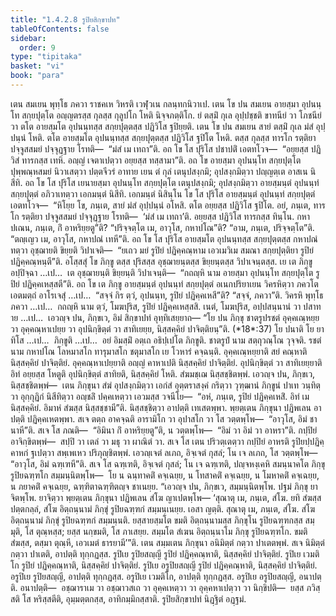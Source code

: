 ```yaml
---
title: "1.4.2.8 รูปิยสิกฺขาปท"
tableOfContents: false
sidebar:
  order: 9
type: "tipitaka"
basket: "vi"
book: "para"
---
```



<DynamicBreadcrumb />

<Division number="582" book="para">

<Paragraph number="2203" book="para">
เตน สมเยน พุทฺโธ ภควา ราชคเห วิหรติ เวฬุวเน กลนฺทกนิวาเป. เตน โข ปน สมเยน อายสฺมา อุปนนฺโท สกฺยปุตฺโต อญฺญตรสฺส กุลสฺส กุลูปโก โหติ นิจฺจภตฺติโก. ยํ ตสฺมิํ กุเล อุปฺปชฺชติ ขาทนียํ วา โภชนียํ วา ตโต อายสฺมโต อุปนนฺทสฺส สกฺยปุตฺตสฺส ปฏิวิโส ฐปิยฺยติ. เตน โข ปน สมเยน สายํ ตสฺมิํ กุเล มํสํ อุปฺปนฺนํ โหติ. ตโต อายสฺมโต อุปนนฺทสฺส สกฺยปุตฺตสฺส ปฏิวิโส ฐปิโต โหติ. ตสฺส กุลสฺส ทารโก รตฺติยา ปจฺจูสสมยํ ปจฺจุฏฺฐาย โรทติ—  “มํสํ เม เทถา”ติ. อถ โข โส ปุริโส ปชาปติํ เอตทโวจ—  “อยฺยสฺส ปฏิวิสํ ทารกสฺส เทหิ. อญฺญํ เจตาเปตฺวา อยฺยสฺส ทสฺสามา”ติ.
</Paragraph>

<Paragraph number="2204" book="para">
อถ โข อายสฺมา อุปนนฺโท สกฺยปุตฺโต ปุพฺพณฺหสมยํ นิวาเสตฺวา ปตฺตจีวรํ อาทาย เยน ตํ กุลํ เตนุปสงฺกมิ; อุปสงฺกมิตฺวา ปญฺญตฺเต อาสเน นิสีทิ. อถ โข โส ปุริโส เยนายสฺมา อุปนนฺโท สกฺยปุตฺโต เตนุปสงฺกมิ; อุปสงฺกมิตฺวา อายสฺมนฺตํ อุปนนฺทํ สกฺยปุตฺตํ อภิวาเทตฺวา เอกมนฺตํ นิสีทิ. เอกมนฺตํ นิสินฺโน โข โส ปุริโส อายสฺมนฺตํ อุปนนฺทํ สกฺยปุตฺตํ เอตทโวจ—  “หิโยฺย โข, ภนฺเต, สายํ มํสํ อุปฺปนฺนํ อโหสิ. ตโต อยฺยสฺส ปฏิวิโส ฐปิโต. อยํ, ภนฺเต, ทารโก รตฺติยา ปจฺจูสสมยํ ปจฺจุฏฺฐาย โรทติ—  ‘มํสํ เม เทถา’ติ. อยฺยสฺส ปฏิวิโส ทารกสฺส ทินฺโน. กหาปเณน, ภนฺเต, กิํ อาหริยฺยตู”ติ? “ปริจฺจตฺโต เม, อาวุโส, กหาปโณ”ติ? “อาม, ภนฺเต, ปริจฺจตฺโต”ติ. “ตญฺเญว เม, อาวุโส, กหาปณํ เทหี”ติ.
</Paragraph>

<Paragraph number="2205" book="para">
อถ โข โส ปุริโส อายสฺมโต อุปนนฺทสฺส สกฺยปุตฺตสฺส กหาปณํ ทตฺวา อุชฺฌายติ ขิยฺยติ วิปาเจติ—  “ยเถว มยํ รูปิยํ ปฏิคฺคณฺหาม เอวเมวิเม สมณา สกฺยปุตฺติยา รูปิยํ ปฏิคฺคณฺหนฺตี”ติ. อโสฺสสุํ โข ภิกฺขู ตสฺส ปุริสสฺส อุชฺฌายนฺตสฺส ขิยฺยนฺตสฺส วิปาเจนฺตสฺส. เย เต ภิกฺขู อปฺปิจฺฉา …เป…  เต อุชฺฌายนฺติ ขิยฺยนฺติ วิปาเจนฺติ—  “กถญฺหิ นาม อายสฺมา อุปนนฺโท สกฺยปุตฺโต รูปิยํ ปฏิคฺคเหสฺสตี”ติ.
</Paragraph>

<Paragraph number="2206" book="para">
อถ โข เต ภิกฺขู อายสฺมนฺตํ อุปนนฺทํ สกฺยปุตฺตํ อเนกปริยาเยน วิครหิตฺวา ภควโต เอตมตฺถํ อาโรเจสุํ …เป…  “สจฺจํ กิร ตฺวํ, อุปนนฺท, รูปิยํ ปฏิคฺคเหสี”ติ? “สจฺจํ, ภควา”ติ. วิครหิ พุทฺโธ ภควา …เป…  กถญฺหิ นาม ตฺวํ, โมฆปุริส, รูปิยํ ปฏิคฺคเหสฺสสิ. เนตํ, โมฆปุริส, อปฺปสนฺนานํ วา ปสาทาย …เป…  เอวญฺจ ปน, ภิกฺขเว, อิมํ สิกฺขาปทํ อุทฺทิเสยฺยาถ—
</Paragraph>

</Division>
<Division number="583" book="para">

<Paragraph number="2207" book="para">
<Emphasis>“โย ปน ภิกฺขุ ชาตรูปรชตํ อุคฺคเณฺหยฺย วา อุคฺคณฺหาเปยฺย วา อุปนิกฺขิตฺตํ วา สาทิเยยฺย, นิสฺสคฺคิยํ ปาจิตฺติยนฺ”</Emphasis>ติ. (*18*:<Emphasis>37</Emphasis>)
</Paragraph>

</Division>
<Division number="584" book="para">

<Paragraph number="2208" book="para">
<Emphasis>โย ปนา</Emphasis>ติ โย ยาทิโส …เป…  <Emphasis>ภิกฺขู</Emphasis>ติ …เป…  อยํ อิมสฺมิํ อตฺเถ อธิปฺเปโต ภิกฺขูติ.
</Paragraph>

<Paragraph number="2209" book="para">
<Emphasis>ชาตรูปํ</Emphasis> นาม สตฺถุวณฺโณ วุจฺจติ.
</Paragraph>

<Paragraph number="2210" book="para">
<Emphasis>รชตํ</Emphasis> นาม กหาปโณ โลหมาสโก ทารุมาสโก ชตุมาสโก เย โวหารํ คจฺฉนฺติ.
</Paragraph>

<Paragraph number="2211" book="para">
<Emphasis>อุคฺคเณฺหยฺยา</Emphasis>ติ สยํ คณฺหาติ นิสฺสคฺคิยํ ปาจิตฺติยํ.
</Paragraph>

<Paragraph number="2212" book="para">
<Emphasis>อุคฺคณฺหาเปยฺยา</Emphasis>ติ อญฺญํ คาหาเปติ นิสฺสคฺคิยํ ปาจิตฺติยํ.
</Paragraph>

<Paragraph number="2213" book="para">
<Emphasis>อุปนิกฺขิตฺตํ วา สาทิเยยฺยา</Emphasis>ติ อิทํ อยฺยสฺส โหตูติ อุปนิกฺขิตฺตํ สาทิยติ, นิสฺสคฺคิยํ โหติ. สํฆมชฺเฌ นิสฺสชฺชิตพฺพํ. เอวญฺจ ปน, ภิกฺขเว, นิสฺสชฺชิตพฺพํ—  เตน ภิกฺขุนา สํฆํ อุปสงฺกมิตฺวา เอกํสํ อุตฺตราสงฺคํ กริตฺวา วุฑฺฒานํ ภิกฺขูนํ ปาเท วนฺทิตฺวา อุกฺกุฏิกํ นิสีทิตฺวา อญฺชลิํ ปคฺคเหตฺวา เอวมสฺส วจนีโย—  “อหํ, ภนฺเต, รูปิยํ ปฏิคฺคเหสิํ. อิทํ เม นิสฺสคฺคิยํ. อิมาหํ สํฆสฺส นิสฺสชฺชามี”ติ. นิสฺสชฺชิตฺวา อาปตฺติ เทเสตพฺพา. พฺยตฺเตน ภิกฺขุนา ปฏิพเลน อาปตฺติ ปฏิคฺคเหตพฺพา. สเจ ตตฺถ อาคจฺฉติ อารามิโก วา อุปาสโก วา โส วตฺตพฺโพ—  “อาวุโส, อิมํ ชานาหี”ติ. สเจ โส ภณติ—  “อิมินา กิํ อาหริยฺยตู”ติ, น วตฺตพฺโพ—  “อิมํ วา อิมํ วา อาหรา”ติ. กปฺปิยํ อาจิกฺขิตพฺพํ—  สปฺปิ วา เตลํ วา มธุ วา ผาณิตํ วา. สเจ โส เตน ปริวตฺเตตฺวา กปฺปิยํ อาหรติ รูปิยปฺปฏิคฺคาหกํ ฐเปตฺวา สพฺเพเหว ปริภุญฺชิตพฺพํ. เอวญฺเจตํ ลเภถ, อิจฺเจตํ กุสลํ; โน เจ ลเภถ, โส วตฺตพฺโพ—  “อาวุโส, อิมํ ฉฑฺเฑหี”ติ. สเจ โส ฉฑฺเฑติ, อิจฺเจตํ กุสลํ; โน เจ ฉฑฺเฑติ, ปญฺจหงฺเคหิ สมนฺนาคโต ภิกฺขุ รูปิยฉฑฺฑโก สมฺมนฺนิตพฺโพ—  โย น ฉนฺทาคติํ คจฺเฉยฺย, น โทสาคติํ คจฺเฉยฺย, น โมหาคติํ คจฺเฉยฺย, น ภยาคติํ คจฺเฉยฺย, ฉฑฺฑิตาฉฑฺฑิตญฺจ ชาเนยฺย. “เอวญฺจ ปน, ภิกฺขเว, สมฺมนฺนิตพฺโพ. ปฐมํ ภิกฺขุ ยาจิตพฺโพ. ยาจิตฺวา พฺยตฺเตน ภิกฺขุนา ปฏิพเลน สํโฆ ญาเปตพฺโพ—
</Paragraph>

</Division>
<Division number="585" book="para">

<Paragraph number="2214" book="para">
‘สุณาตุ เม, ภนฺเต, สํโฆ. ยทิ สํฆสฺส ปตฺตกลฺลํ, สํโฆ อิตฺถนฺนามํ ภิกฺขุํ รูปิยฉฑฺฑกํ สมฺมนฺเนยฺย. เอสา ญตฺติ.
</Paragraph>

<Paragraph number="2215" book="para">
สุณาตุ เม, ภนฺเต, สํโฆ. สํโฆ อิตฺถนฺนามํ ภิกฺขุํ รูปิยฉฑฺฑกํ สมฺมนฺนติ. ยสฺสายสฺมโต ขมติ อิตฺถนฺนามสฺส ภิกฺขุโน รูปิยฉฑฺฑกสฺส สมฺมุติ, โส ตุณฺหสฺส; ยสฺส นกฺขมติ, โส ภาเสยฺย.
</Paragraph>

<Paragraph number="2216" book="para">
สมฺมโต สํเฆน อิตฺถนฺนาโม ภิกฺขุ รูปิยฉฑฺฑโก. ขมติ สํฆสฺส, ตสฺมา ตุณฺหี, เอวเมตํ ธารยามี’”ติ.
</Paragraph>

<Paragraph number="2217" book="para">
เตน สมฺมเตน ภิกฺขุนา อนิมิตฺตํ กตฺวา ปาเตตพฺพํ. สเจ นิมิตฺตํ กตฺวา ปาเตติ, อาปตฺติ ทุกฺกฏสฺส.
</Paragraph>

</Division>
<Division number="586" book="para">

<Paragraph number="2218" book="para">
รูปิเย รูปิยสญฺญี รูปิยํ ปฏิคฺคณฺหาติ, นิสฺสคฺคิยํ ปาจิตฺติยํ. รูปิเย เวมติโก รูปิยํ ปฏิคฺคณฺหาติ, นิสฺสคฺคิยํ ปาจิตฺติยํ. รูปิเย อรูปิยสญฺญี รูปิยํ ปฏิคฺคณฺหาติ, นิสฺสคฺคิยํ ปาจิตฺติยํ.
</Paragraph>

<Paragraph number="2219" book="para">
อรูปิเย รูปิยสญฺญี, อาปตฺติ ทุกฺกฏสฺส. อรูปิเย เวมติโก, อาปตฺติ ทุกฺกฏสฺส. อรูปิเย อรูปิยสญฺญี, อนาปตฺติ.
</Paragraph>

<Paragraph number="2220" book="para">
อนาปตฺติ—  อชฺฌาราเม วา อชฺฌาวสเถ วา อุคฺคเหตฺวา วา อุคฺคหาเปตฺวา วา นิกฺขิปติ—  ยสฺส ภวิสฺสติ โส หริสฺสตีติ, อุมฺมตฺตกสฺส, อาทิกมฺมิกสฺสาติ.

</Paragraph>
</Division>

<Paragraph number="2221" type="center" book="para">
รูปิยสิกฺขาปทํ นิฏฺฐิตํ อฏฺฐมํ.
</Paragraph>